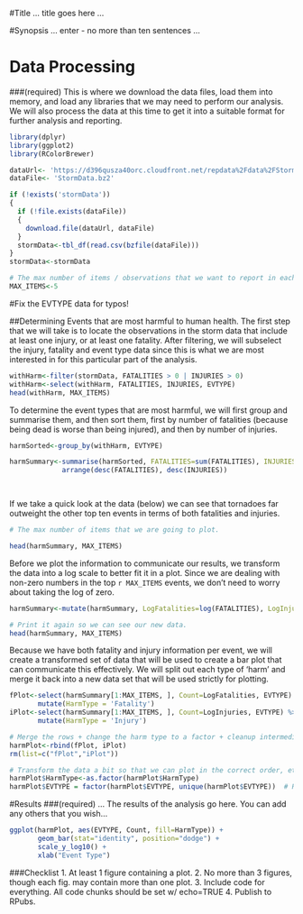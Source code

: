 
#Title
... title goes here ...

#Synopsis
... enter - no more than ten sentences ...


# Data Processing
###(required)
This is where we download the data files, load them into memory, and load any libraries that we may need to 
perform our analysis.  We will also process the data at this time to get it into a suitable format for further analysis and reporting.

```r

library(dplyr)
library(ggplot2)
library(RColorBrewer)

dataUrl<- 'https://d396qusza40orc.cloudfront.net/repdata%2Fdata%2FStormData.csv.bz2'
dataFile<- 'StormData.bz2'

if (!exists('stormData'))
{
  if (!file.exists(dataFile))
  {
    download.file(dataUrl, dataFile)
  }
  stormData<-tbl_df(read.csv(bzfile(dataFile)))
}
stormData<-stormData

# The max number of items / observations that we want to report in each plot, table, etc.
MAX_ITEMS<-5

```

#Fix the EVTYPE data for typos!

##Determining Events that are most harmful to human health.
The first step that we will take is to locate the observations in the storm data that include at least one injury, or at least one fatality.  After filtering, we will subselect the injury, fatality and event type data
since this is what we are most interested in for this particular part of the analysis.

```r

withHarm<-filter(stormData, FATALITIES > 0 | INJURIES > 0)
withHarm<-select(withHarm, FATALITIES, INJURIES, EVTYPE)
head(withHarm, MAX_ITEMS)

```

To determine the event types that are most harmful, we will first group and summarise them, and then sort them, first by number of fatalities (because being dead is worse than being injured), and then by number of injuries.

```r

harmSorted<-group_by(withHarm, EVTYPE)

harmSummary<-summarise(harmSorted, FATALITIES=sum(FATALITIES), INJURIES=sum(INJURIES)) %>%
             arrange(desc(FATALITIES), desc(INJURIES))

                     
```

If we take a quick look at the data (below) we can see that tornadoes far outweight the other top ten events in terms of both fatalities and injuries.  

```r

# The max number of items that we are going to plot.

head(harmSummary, MAX_ITEMS)

```

Before we plot the information to communicate our results, we transform the data into a log scale to better fit it in a plot.  Since we are dealing with non-zero numbers in the top `r MAX_ITEMS` events, we don't need to worry about taking the log of zero.

```r

harmSummary<-mutate(harmSummary, LogFatalities=log(FATALITIES), LogInjuries=log(INJURIES) )

# Print it again so we can see our new data.
head(harmSummary, MAX_ITEMS)

```

Because we have both fatality and injury information per event, we will create a transformed set of data that will be used to create a bar plot that can communicate this effectively.  We will split out each type of 'harm' and merge it back into a new data set that will be used strictly for plotting.

```r
fPlot<-select(harmSummary[1:MAX_ITEMS, ], Count=LogFatalities, EVTYPE) %>% 
       mutate(HarmType = 'Fatality')
iPlot<-select(harmSummary[1:MAX_ITEMS, ], Count=LogInjuries, EVTYPE) %>% 
       mutate(HarmType = 'Injury')

# Merge the rows + change the harm type to a factor + cleanup intermediates.
harmPlot<-rbind(fPlot, iPlot)
rm(list=c("fPlot","iPlot"))

# Transform the data a bit so that we can plot in the correct order, etc.
harmPlot$HarmType<-as.factor(harmPlot$HarmType)
harmPlot$EVTYPE = factor(harmPlot$EVTYPE, unique(harmPlot$EVTYPE))  # Reorder Levels


```


#Results
###(required)
... The results of the analysis go here.  You can add any others that you wish...

```r


ggplot(harmPlot, aes(EVTYPE, Count, fill=HarmType)) +
       geom_bar(stat="identity", position="dodge") +
       scale_y_log10() +
       xlab("Event Type")

```

###Checklist
1. At least 1 figure containing a plot.
2. No more than 3 figures, though each fig. may contain more than one plot.
3. Include code for everything.  All code chunks should be set w/ echo=TRUE
4. Publish to RPubs.

